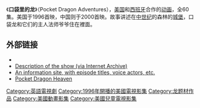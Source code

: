 {{multiple issues|
{{expand|time=2015-05-16T02:07:35+00:00}}
{{orphan|time=2015-05-16T02:07:35+00:00}}
{{no footnotes|time=2015-05-16T01:40:16+00:00}}
}}
《'''口袋里的龙'''》（Pocket Dragon Adventures），[[美国|美国]]和[[西班牙|西班牙]]合作的[[动画|动画]]，全60集。美国于1996首映，中国则于2000首映。故事讲述在[[中世纪|中世纪]]的森林的[[城堡|城堡]]，口袋龙和它们的主人法师爷爷住在裡面。

==外部链接==
*{{IMDb title|0158854|Pocket Dragon Adventures}}
*[https://web.archive.org/web/19971014022119/http://www.amazin.com/amazin/pocketdragonprecis.html Description of the show (via Internet Archive)]
*[http://www.inwap.com/u/joe/pocketdragons/ An information site, with episode titles, voice actors, etc.]{{Wayback|url=http://www.inwap.com/u/joe/pocketdragons/ |date=20150518093944 }}
*[https://web.archive.org/web/20180903023441/http://www.pocketdragonheaven.co.uk/ Pocket Dragon Heaven]

{{DEFAULTSORT:Pocket Dragon Adventures}}
[[Category:英語電視劇|Category:英語電視劇]]
[[Category:1996年開播的美國電視影集|Category:1996年開播的美國電視影集]]
[[Category:龙题材作品|Category:龙题材作品]]
[[Category:美國動畫影集|Category:美國動畫影集]]
[[Category:美國兒童電視影集|Category:美國兒童電視影集]]